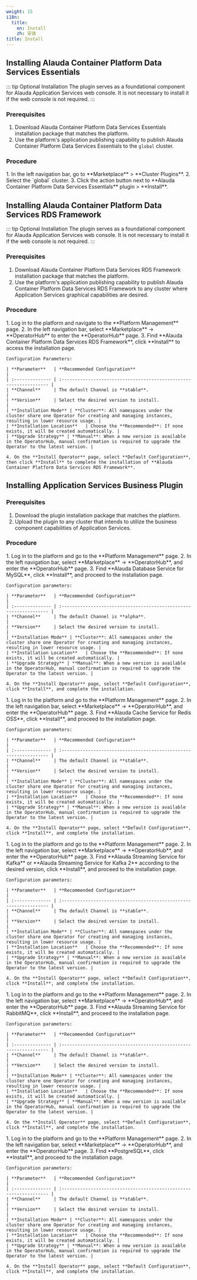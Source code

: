 ```yaml
---
weight: 15
i18n:
  title:
    en: Install
    zh: 安装
title: Install
---
```


## Installing Alauda Container Platform Data Services Essentials

::: tip Optional Installation
The plugin serves as a foundational component for Alauda Application Services web console. It is not necessary to install it if the web console is not required.
:::

### Prerequisites

1. Download Alauda Container Platform Data Services Essentials installation package that matches the platform.
2. Use the platform's application publishing capability to publish Alauda Container Platform Data Services Essentials to the `global` cluster.

### Procedure

<Tabs>
  <Tab label="Web Console">
    1. In the left navigation bar, go to **Marketplace** > **Cluster Plugins**.
    2. Select the `global` cluster.
    3. Click the action button next to **Alauda Container Platform Data Services Essentials** plugin > **Install**.
  </Tab>
</Tabs>

## Installing Alauda Container Platform Data Services RDS Framework

::: tip Optional Installation
The plugin serves as a foundational component for Alauda Application Services web console. It is not necessary to install it if the web console is not required.
:::

### Prerequisites

1. Download Alauda Container Platform Data Services RDS Framework installation package that matches the platform.
2. Use the platform's application publishing capability to publish Alauda Container Platform Data Services RDS Framework to any cluster where Application Services graphical capabilities are desired.

### Procedure

<Tabs>
  <Tab label="Web Console">
    1. Log in to the platform and navigate to the **Platform Management** page.
    2. In the left navigation bar, select **Marketplace** -> **OperatorHub** to enter the **OperatorHub** page.
    3. Find **Alauda Container Platform Data Services RDS Framework**, click **Install** to access the installation page.

    Configuration Parameters:

    | **Parameter**   | **Recommended Configuration**                                      |
    | :-------------- | :----------------------------------------------------------------- |
    | **Channel**     | The default Channel is **stable**.                                 |
    | **Version**     | Select the desired version to install.                             |
    | **Installation Mode** | **Cluster**: All namespaces under the cluster share one Operator for creating and managing instances, resulting in lower resource usage. |
    | **Installation Location**   | Choose the **Recommended**: If none exists, it will be created automatically. |
    | **Upgrade Strategy** | **Manual**: When a new version is available in the OperatorHub, manual confirmation is required to upgrade the Operator to the latest version. |

    4. On the **Install Operator** page, select **Default Configuration**, then click **Install** to complete the installation of **Alauda Container Platform Data Services RDS Framework**.
  </Tab>
</Tabs>

## Installing Application Services Business Plugin

### Prerequisites

1. Download the plugin installation package that matches the platform.
2. Upload the plugin to any cluster that intends to utilize the business component capabilities of Application Services.

### Procedure

<Tabs>
  <Tab label="MySQL">
    1. Log in to the platform and go to the **Platform Management** page.
    2. In the left navigation bar, select **Marketplace** -> **OperatorHub**, and enter the **OperatorHub** page.
    3. Find **Alauda Database Service for MySQL**, click **Install**, and proceed to the installation page.

    Configuration parameters:

    | **Parameter**   | **Recommended Configuration**                                       |
    | :-------------- | :----------------------------------------------------------------- |
    | **Channel**     | The default Channel is **alpha**.                                  |
    | **Version**     | Select the desired version to install.                             |
    | **Installation Mode** | **Cluster**: All namespaces under the cluster share one Operator for creating and managing instances, resulting in lower resource usage. |
    | **Installation Location**   | Choose the **Recommended**: If none exists, it will be created automatically. |
    | **Upgrade Strategy** | **Manual**: When a new version is available in the OperatorHub, manual confirmation is required to upgrade the Operator to the latest version. |

    4. On the **Install Operator** page, select **Default Configuration**, click **Install**, and complete the installation.
  </Tab>

  <Tab label="Redis">
    1. Log in to the platform and go to the **Platform Management** page.
    2. In the left navigation bar, select **Marketplace** -> **OperatorHub**, and enter the **OperatorHub** page.
    3. Find **Alauda Cache Service for Redis OSS**, click **Install**, and proceed to the installation page.

    Configuration parameters:

    | **Parameter**   | **Recommended Configuration**                                       |
    | :-------------- | :----------------------------------------------------------------- |
    | **Channel**     | The default Channel is **stable**.                                  |
    | **Version**     | Select the desired version to install.                             |
    | **Installation Mode** | **Cluster**: All namespaces under the cluster share one Operator for creating and managing instances, resulting in lower resource usage. |
    | **Installation Location**   | Choose the **Recommended**: If none exists, it will be created automatically. |
    | **Upgrade Strategy** | **Manual**: When a new version is available in the OperatorHub, manual confirmation is required to upgrade the Operator to the latest version. |

    4. On the **Install Operator** page, select **Default Configuration**, click **Install**, and complete the installation.
  </Tab>

  <Tab label="Kafka">
    1. Log in to the platform and go to the **Platform Management** page.
    2. In the left navigation bar, select **Marketplace** -> **OperatorHub**, and enter the **OperatorHub** page.
    3. Find **Alauda Streaming Service for Kafka** or **Alauda Streaming Service for Kafka 2** according to the desired version, click **Install**, and proceed to the installation page.

    Configuration parameters:

    | **Parameter**   | **Recommended Configuration**                                       |
    | :-------------- | :----------------------------------------------------------------- |
    | **Channel**     | The default Channel is **stable**.                                  |
    | **Version**     | Select the desired version to install.                             |
    | **Installation Mode** | **Cluster**: All namespaces under the cluster share one Operator for creating and managing instances, resulting in lower resource usage. |
    | **Installation Location**   | Choose the **Recommended**: If none exists, it will be created automatically. |
    | **Upgrade Strategy** | **Manual**: When a new version is available in the OperatorHub, manual confirmation is required to upgrade the Operator to the latest version. |

    4. On the **Install Operator** page, select **Default Configuration**, click **Install**, and complete the installation.
  </Tab>

  <Tab label="RabbitMQ">
    1. Log in to the platform and go to the **Platform Management** page.
    2. In the left navigation bar, select **Marketplace** -> **OperatorHub**, and enter the **OperatorHub** page.
    3. Find **Alauda Streaming Service for RabbitMQ**, click **Install**, and proceed to the installation page.

    Configuration parameters:

    | **Parameter**   | **Recommended Configuration**                                       |
    | :-------------- | :----------------------------------------------------------------- |
    | **Channel**     | The default Channel is **stable**.                                  |
    | **Version**     | Select the desired version to install.                             |
    | **Installation Mode** | **Cluster**: All namespaces under the cluster share one Operator for creating and managing instances, resulting in lower resource usage. |
    | **Installation Location**   | Choose the **Recommended**: If none exists, it will be created automatically. |
    | **Upgrade Strategy** | **Manual**: When a new version is available in the OperatorHub, manual confirmation is required to upgrade the Operator to the latest version. |

    4. On the **Install Operator** page, select **Default Configuration**, click **Install**, and complete the installation.
  </Tab>

  <Tab label="PostgreSQL">
    1. Log in to the platform and go to the **Platform Management** page.
    2. In the left navigation bar, select **Marketplace** -> **OperatorHub**, and enter the **OperatorHub** page.
    3. Find **PostgreSQL**, click **Install**, and proceed to the installation page.

    Configuration parameters:

    | **Parameter**   | **Recommended Configuration**                                       |
    | :-------------- | :----------------------------------------------------------------- |
    | **Channel**     | The default Channel is **stable**.                                  |
    | **Version**     | Select the desired version to install.                             |
    | **Installation Mode** | **Cluster**: All namespaces under the cluster share one Operator for creating and managing instances, resulting in lower resource usage. |
    | **Installation Location**   | Choose the **Recommended**: If none exists, it will be created automatically. |
    | **Upgrade Strategy** | **Manual**: When a new version is available in the OperatorHub, manual confirmation is required to upgrade the Operator to the latest version. |

    4. On the **Install Operator** page, select **Default Configuration**, click **Install**, and complete the installation.
  </Tab>
</Tabs>
